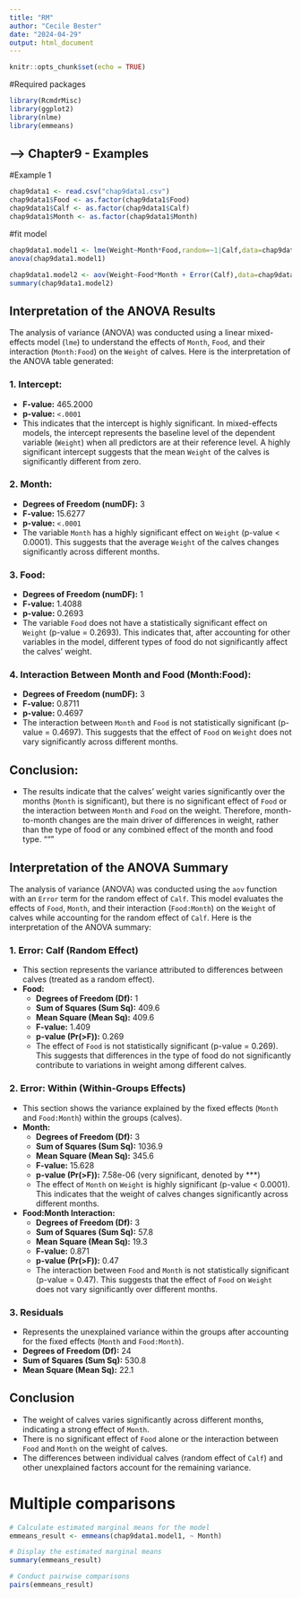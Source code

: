 ```yaml
---
title: "RM"
author: "Cecile Bester"
date: "2024-04-29"
output: html_document
---
```


```r
knitr::opts_chunk$set(echo = TRUE)
```

#Required packages

```r
library(RcmdrMisc)
library(ggplot2)
library(nlme)
library(emmeans)
```

## --\> Chapter9 - Examples

#Example 1

```r
chap9data1 <- read.csv("chap9data1.csv")
chap9data1$Food <- as.factor(chap9data1$Food)
chap9data1$Calf <- as.factor(chap9data1$Calf)
chap9data1$Month <- as.factor(chap9data1$Month)
```

#fit model

```r
chap9data1.model1 <- lme(Weight~Month*Food,random=~1|Calf,data=chap9data1)
anova(chap9data1.model1)

chap9data1.model2 <- aov(Weight~Food*Month + Error(Calf),data=chap9data1)
summary(chap9data1.model2)
```

## Interpretation of the ANOVA Results

The analysis of variance (ANOVA) was conducted using a linear mixed-effects model (`lme`) to understand the effects of `Month`, `Food`, and their interaction (`Month:Food`) on the `Weight` of calves. Here is the interpretation of the ANOVA table generated:

### 1. Intercept:

-   **F-value:** 465.2000\
-   **p-value:** `<.0001`\
-   This indicates that the intercept is highly significant. In mixed-effects models, the intercept represents the baseline level of the dependent variable (`Weight`) when all predictors are at their reference level. A highly significant intercept suggests that the mean `Weight` of the calves is significantly different from zero.

### 2. Month:

-   **Degrees of Freedom (numDF):** 3\
-   **F-value:** 15.6277\
-   **p-value:** `<.0001`\
-   The variable `Month` has a highly significant effect on `Weight` (p-value \< 0.0001). This suggests that the average `Weight` of the calves changes significantly across different months.

### 3. Food:

-   **Degrees of Freedom (numDF):** 1\
-   **F-value:** 1.4088\
-   **p-value:** 0.2693\
-   The variable `Food` does not have a statistically significant effect on `Weight` (p-value = 0.2693). This indicates that, after accounting for other variables in the model, different types of food do not significantly affect the calves' weight.

### 4. Interaction Between Month and Food (Month:Food):

-   **Degrees of Freedom (numDF):** 3\
-   **F-value:** 0.8711\
-   **p-value:** 0.4697\
-   The interaction between `Month` and `Food` is not statistically significant (p-value = 0.4697). This suggests that the effect of `Food` on `Weight` does not vary significantly across different months.

## Conclusion:

-   The results indicate that the calves' weight varies significantly over the months (`Month` is significant), but there is no significant effect of `Food` or the interaction between `Month` and `Food` on the weight. Therefore, month-to-month changes are the main driver of differences in weight, rather than the type of food or any combined effect of the month and food type. """

## Interpretation of the ANOVA Summary

The analysis of variance (ANOVA) was conducted using the `aov` function with an `Error` term for the random effect of `Calf`. This model evaluates the effects of `Food`, `Month`, and their interaction (`Food:Month`) on the `Weight` of calves while accounting for the random effect of `Calf`. Here is the interpretation of the ANOVA summary:

### 1. Error: Calf (Random Effect)

-   This section represents the variance attributed to differences between calves (treated as a random effect).
-   **Food:**
    -   **Degrees of Freedom (Df):** 1\
    -   **Sum of Squares (Sum Sq):** 409.6\
    -   **Mean Square (Mean Sq):** 409.6\
    -   **F-value:** 1.409\
    -   **p-value (Pr(\>F)):** 0.269\
    -   The effect of `Food` is not statistically significant (p-value = 0.269). This suggests that differences in the type of food do not significantly contribute to variations in weight among different calves.

### 2. Error: Within (Within-Groups Effects)

-   This section shows the variance explained by the fixed effects (`Month` and `Food:Month`) within the groups (calves).
-   **Month:**
    -   **Degrees of Freedom (Df):** 3\
    -   **Sum of Squares (Sum Sq):** 1036.9\
    -   **Mean Square (Mean Sq):** 345.6\
    -   **F-value:** 15.628\
    -   **p-value (Pr(\>F)):** 7.58e-06 (very significant, denoted by \*\*\*)\
    -   The effect of `Month` on `Weight` is highly significant (p-value \< 0.0001). This indicates that the weight of calves changes significantly across different months.
-   **Food:Month Interaction:**
    -   **Degrees of Freedom (Df):** 3\
    -   **Sum of Squares (Sum Sq):** 57.8\
    -   **Mean Square (Mean Sq):** 19.3\
    -   **F-value:** 0.871\
    -   **p-value (Pr(\>F)):** 0.47\
    -   The interaction between `Food` and `Month` is not statistically significant (p-value = 0.47). This suggests that the effect of `Food` on `Weight` does not vary significantly over different months.

### 3. Residuals

-   Represents the unexplained variance within the groups after accounting for the fixed effects (`Month` and `Food:Month`).
-   **Degrees of Freedom (Df):** 24\
-   **Sum of Squares (Sum Sq):** 530.8\
-   **Mean Square (Mean Sq):** 22.1

## Conclusion

-   The weight of calves varies significantly across different months, indicating a strong effect of `Month`.
-   There is no significant effect of `Food` alone or the interaction between `Food` and `Month` on the weight of calves.
-   The differences between individual calves (random effect of `Calf`) and other unexplained factors account for the remaining variance.

# Multiple comparisons

```r
# Calculate estimated marginal means for the model
emmeans_result <- emmeans(chap9data1.model1, ~ Month)

# Display the estimated marginal means
summary(emmeans_result)

# Conduct pairwise comparisons
pairs(emmeans_result)
```

